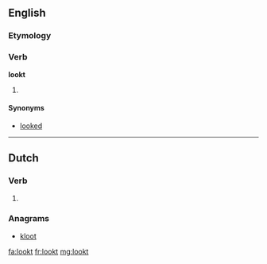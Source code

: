 ==English==

===Etymology===
{{suffix|look|t|lang=en}}

===Verb===
'''lookt'''

# {{context|archaic|lang=en}} {{en-past of|look}}

====Synonyms====
* [[looked]]

----

==Dutch==

===Verb===
{{nl-verb-form}}

# {{nl-verb form of|p=2-gij|n=sg|t=past|m=ind|luiken}}

===Anagrams===
* [[kloot#Dutch|kloot]]

[[fa:lookt]]
[[fr:lookt]]
[[mg:lookt]]